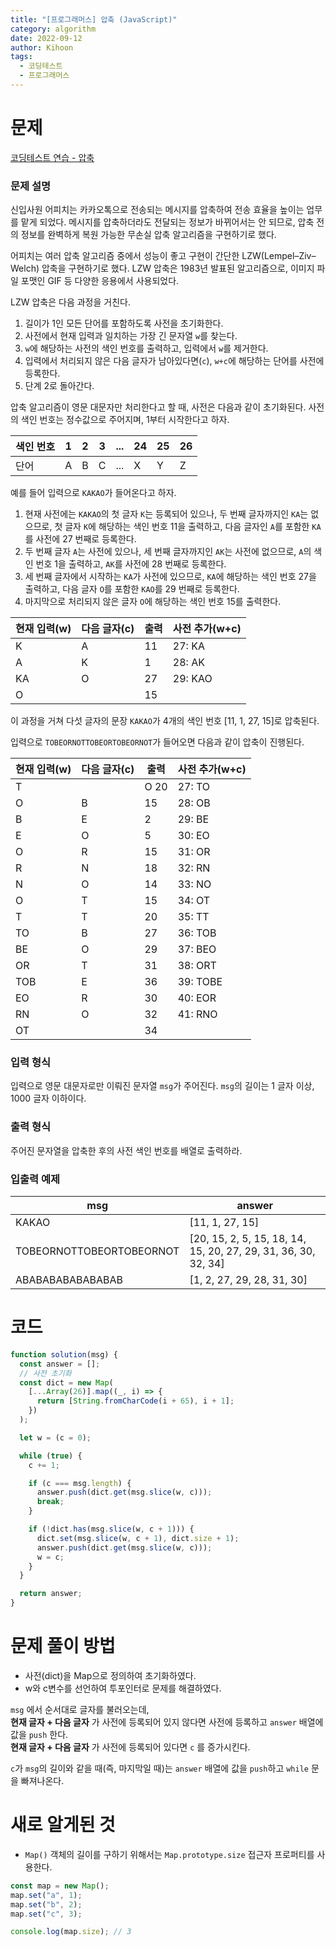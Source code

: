 ```yaml
---
title: "[프로그래머스] 압축 (JavaScript)"
category: algorithm
date: 2022-09-12
author: Kihoon
tags:
  - 코딩테스트
  - 프로그래머스
---
```


# 문제

[코딩테스트 연습 - 압축](https://school.programmers.co.kr/learn/courses/30/lessons/17684)

### 문제 설명

신입사원 어피치는 카카오톡으로 전송되는 메시지를 압축하여 전송 효율을 높이는 업무를 맡게 되었다. 메시지를 압축하더라도 전달되는 정보가 바뀌어서는 안 되므로, 압축 전의 정보를 완벽하게 복원 가능한 무손실 압축 알고리즘을 구현하기로 했다.

어피치는 여러 압축 알고리즘 중에서 성능이 좋고 구현이 간단한 LZW(Lempel–Ziv–Welch) 압축을 구현하기로 했다. LZW 압축은 1983년 발표된 알고리즘으로, 이미지 파일 포맷인 GIF 등 다양한 응용에서 사용되었다.

LZW 압축은 다음 과정을 거친다.

1. 길이가 1인 모든 단어를 포함하도록 사전을 초기화한다.
2. 사전에서 현재 입력과 일치하는 가장 긴 문자열 `w`를 찾는다.
3. `w`에 해당하는 사전의 색인 번호를 출력하고, 입력에서 `w`를 제거한다.
4. 입력에서 처리되지 않은 다음 글자가 남아있다면(`c`), `w+c`에 해당하는 단어를 사전에 등록한다.
5. 단계 2로 돌아간다.

압축 알고리즘이 영문 대문자만 처리한다고 할 때, 사전은 다음과 같이 초기화된다. 사전의 색인 번호는 정수값으로 주어지며, 1부터 시작한다고 하자.

| 색인 번호 | 1   | 2   | 3   | ... | 24  | 25  | 26  |
| --------- | --- | --- | --- | --- | --- | --- | --- |
| 단어      | A   | B   | C   | ... | X   | Y   | Z   |

예를 들어 입력으로 `KAKAO`가 들어온다고 하자.

1. 현재 사전에는 `KAKAO`의 첫 글자 `K`는 등록되어 있으나, 두 번째 글자까지인 `KA`는 없으므로, 첫 글자 `K`에 해당하는 색인 번호 11을 출력하고, 다음 글자인 `A`를 포함한 `KA`를 사전에 27 번째로 등록한다.
2. 두 번째 글자 `A`는 사전에 있으나, 세 번째 글자까지인 `AK`는 사전에 없으므로, `A`의 색인 번호 1을 출력하고, `AK`를 사전에 28 번째로 등록한다.
3. 세 번째 글자에서 시작하는 `KA`가 사전에 있으므로, `KA`에 해당하는 색인 번호 27을 출력하고, 다음 글자 `O`를 포함한 `KAO`를 29 번째로 등록한다.
4. 마지막으로 처리되지 않은 글자 `O`에 해당하는 색인 번호 15를 출력한다.

| 현재 입력(w) | 다음 글자(c) | 출력 | 사전 추가(w+c) |
| ------------ | ------------ | ---- | -------------- |
| K            | A            | 11   | 27: KA         |
| A            | K            | 1    | 28: AK         |
| KA           | O            | 27   | 29: KAO        |
| O            |              | 15   |                |

이 과정을 거쳐 다섯 글자의 문장 `KAKAO`가 4개의 색인 번호 [11, 1, 27, 15]로 압축된다.

입력으로 `TOBEORNOTTOBEORTOBEORNOT`가 들어오면 다음과 같이 압축이 진행된다.

| 현재 입력(w) | 다음 글자(c) | 출력 | 사전 추가(w+c) |
| ------------ | ------------ | ---- | -------------- |
| T            |              | O 20 | 27: TO         |
| O            | B            | 15   | 28: OB         |
| B            | E            | 2    | 29: BE         |
| E            | O            | 5    | 30: EO         |
| O            | R            | 15   | 31: OR         |
| R            | N            | 18   | 32: RN         |
| N            | O            | 14   | 33: NO         |
| O            | T            | 15   | 34: OT         |
| T            | T            | 20   | 35: TT         |
| TO           | B            | 27   | 36: TOB        |
| BE           | O            | 29   | 37: BEO        |
| OR           | T            | 31   | 38: ORT        |
| TOB          | E            | 36   | 39: TOBE       |
| EO           | R            | 30   | 40: EOR        |
| RN           | O            | 32   | 41: RNO        |
| OT           |              | 34   |                |

### 입력 형식

입력으로 영문 대문자로만 이뤄진 문자열 `msg`가 주어진다. `msg`의 길이는 1 글자 이상, 1000 글자 이하이다.

### 출력 형식

주어진 문자열을 압축한 후의 사전 색인 번호를 배열로 출력하라.

### 입출력 예제

| msg                      | answer                                                         |
| ------------------------ | -------------------------------------------------------------- |
| KAKAO                    | [11, 1, 27, 15]                                                |
| TOBEORNOTTOBEORTOBEORNOT | [20, 15, 2, 5, 15, 18, 14, 15, 20, 27, 29, 31, 36, 30, 32, 34] |
| ABABABABABABABAB         | [1, 2, 27, 29, 28, 31, 30]                                     |

# 코드

```jsx
function solution(msg) {
  const answer = [];
  // 사전 초기화
  const dict = new Map(
    [...Array(26)].map((_, i) => {
      return [String.fromCharCode(i + 65), i + 1];
    })
  );

  let w = (c = 0);

  while (true) {
    c += 1;

    if (c === msg.length) {
      answer.push(dict.get(msg.slice(w, c)));
      break;
    }

    if (!dict.has(msg.slice(w, c + 1))) {
      dict.set(msg.slice(w, c + 1), dict.size + 1);
      answer.push(dict.get(msg.slice(w, c)));
      w = c;
    }
  }

  return answer;
}
```

# 문제 풀이 방법

- 사전(dict)을 Map으로 정의하여 초기화하였다.
- w와 c변수를 선언하여 투포인터로 문제를 해결하였다.

`msg` 에서 순서대로 글자를 불러오는데,<br/>
**현재 글자 + 다음 글자** 가 사전에 등록되어 있지 않다면 사전에 등록하고 `answer` 배열에 값을 `push` 한다. <br/>
**현재 글자 + 다음 글자** 가 사전에 등록되어 있다면 `c` 를 증가시킨다.

`c`가 `msg`의 길이와 같을 때(즉, 마지막일 때)는 `answer` 배열에 값을 `push`하고 `while` 문을 빠져나온다.

# 새로 알게된 것

- `Map()` 객체의 길이를 구하기 위해서는 `Map.prototype.size` 접근자 프로퍼티를 사용한다.

```jsx
const map = new Map();
map.set("a", 1);
map.set("b", 2);
map.set("c", 3);

console.log(map.size); // 3
```
